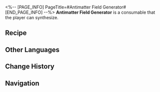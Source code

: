 <%-- [PAGE_INFO]
PageTitle=#Antimatter Field Generator#
[END_PAGE_INFO] --%>
{{Consumable Infobox
|id          = 402004
|image       = Item Antimatter Field Generator.png{{subst:void|<!--$UPLOAD:<<SpriteOutput/ItemFigures/402004.png>-<Item Antimatter Field Generator.png>-<Consumable Icons>>-->}}
|type        = Attack Consumables
|rarity      = 3
|effect      = Upon use, increases ATK of all allies by 260 and CRIT Rate by 8% for the next battle.
|description = Despite being blessed by Nanook the Aeon and having the know-how of making a multitude of heavy weaponry, some members of the Antimatter Legion still prefer primitive non-firearms. The Voidrangers implant Antimatter Field Generators into their arms to form formidable Field Blades.
|effectType  = 
|effectType2 = 
|effectType3 = 
|recipe      = {{cx|Source missing}}
|source1     = [[Omni-Synthesizer]]
|source2     = 
|source3     = 
}}
{{Description|''"Like a hot knife through butter."''}}
'''Antimatter Field Generator''' is a consumable that the player can synthesize.

==Recipe==
{{Recipe
|type                          = Synthesis
|group                         = Consumable
|Meteoric Alloy                = 4
|Strange Matter of Destruction = 3
|sort                          = Meteoric Alloy;Strange Matter of Destruction
}}

==Other Languages==
{{Other Languages
|en   = Antimatter Field Generator
|zhs  = 反物质力场生成器
|zht  = 反物質力場生成器
|ja   = 反物質力場発生装置
|ko   = 반물질 역장 생성기
|es   = Generador de campo antimateria
|fr   = Générateur de champ d'antimatière
|ru   = Генератор поля антиматерии
|th   = Antimatter Field Generator
|vi   = Máy Tạo Lực Trường Phản Vật Chất
|de   = Feldgenerator der Antimaterie
|id   = Antimatter Field Generator
|pt   = Gerador de Campo Antimatéria
}}

==Change History==
{{Change History|1.0}}

==Navigation==
{{Consumable Navbox}}